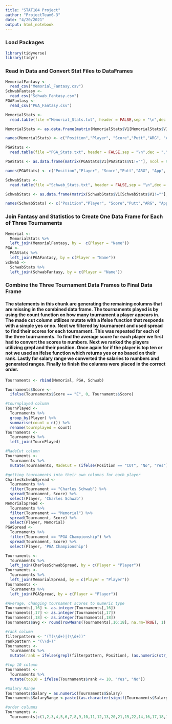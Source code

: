 ```yaml
---
title: "STAT184 Project"
author: "ProjectTeam6-3"
date: "4/20/2021"
output: html_notebook
---
```

### Load Packages
```r
library(tidyverse)
library(tidyr)
```
### Read in Data and Convert Stat Files to DataFrames
```r
MemorialFantasy <-
  read_csv("Memorial_Fantasy.csv")
SchwabFantasy <-
  read_csv("Schwab_Fantasy.csv")
PGAFantasy <-
  read_csv("PGA_Fantasy.csv")

MemorialStats <-
  read.table(file ="Memorial_Stats.txt", header = FALSE,sep = "\n",dec = ".", skip = 1)

MemorialStats <- as.data.frame(matrix(MemorialStats$V1[MemorialStats$V1!=""], ncol = 9, byrow = TRUE))

names(MemorialStats) <- c("Position","Player", "Score","Putt","ARG", "App", "OTT", "T2G", "Total")

PGAStats <-
  read.table(file ="PGA_Stats.txt", header = FALSE,sep = "\n",dec = ".", skip = 1, quote = "")

PGAStats <- as.data.frame(matrix(PGAStats$V1[PGAStats$V1!=""], ncol = 9, byrow = TRUE))

names(PGAStats) <- c("Position","Player", "Score","Putt","ARG", "App", "OTT", "T2G", "Total")

SchwabStats <-
  read.table(file ="Schwab_Stats.txt", header = FALSE,sep = "\n",dec = ".", skip = 1)

SchwabStats <- as.data.frame(matrix(SchwabStats$V1[SchwabStats$V1!=""], ncol = 9, byrow = TRUE))

names(SchwabStats) <- c("Position","Player", "Score","Putt","ARG", "App", "OTT", "T2G", "Total")

```
### Join Fantasy and Statistics to Create One Data Frame for Each of Three Tournaments
```r
Memorial <-
  MemorialStats %>%
  left_join(MemorialFantasy, by =  c(Player = "Name"))
PGA <-
  PGAStats %>%
  left_join(PGAFantasy, by = c(Player = "Name"))
Schwab <-
  SchwabStats %>%
  left_join(SchwabFantasy, by = c(Player = "Name"))

```
### Combine the Three Tournament Data Frames to Final Data Frame
#### The statements in this chunk are generating the remaining columns that are missing in the combined data frame. The tournaments played is by using the count function on how many tournament a player appears in. The made cut column utilizes mutate with a ifelse function that responds with a simple yes or no. Next we filtered by tournament and used spread to find their scores for each tournament. This was repeated for each of the three tournaments. To find the average score for each player we first had to convert the scores to numbers. Next we ranked the players utilizing grepl and their position. Once again for if the player is top ten or not we used an ifelse function which returns yes or no based on their rank. Lastly for salary range we converted the salaries to numbers and generated ranges. Finally to finish the columns were placed in the correct order.
```r
Tournaments <- rbind(Memorial, PGA, Schwab)

Tournaments$Score <-
  ifelse(Tournaments$Score == "E", 0, Tournaments$Score)
```

```r
#tournplayed column
TournPlayed <-
  Tournaments %>%
  group_by(Player) %>%
  summarise(count = n()) %>%
  rename(tournplayed = count)
Tournaments <-
  Tournaments %>%
  left_join(TournPlayed)
```
```r
#MadeCut column
Tournaments <-
  Tournaments %>%
  mutate(Tournaments, MadeCut = (ifelse(Position == "CUT", "No", "Yes")))

#getting tournaments into their own columns for each player
CharlesSchwabSpread <-
  Tournaments %>%
  filter(Tournament == "Charles Schwab") %>%
  spread(Tournament, Score) %>%
  select(Player, 'Charles Schwab')
MemorialSpread <-
  Tournaments %>%
  filter(Tournament == "Memorial") %>%
  spread(Tournament, Score) %>%
  select(Player, Memorial)
PGASpread <-
  Tournaments %>%
  filter(Tournament == "PGA Championship") %>%
  spread(Tournament, Score) %>%
  select(Player, 'PGA Championship')

Tournaments <-
  Tournaments %>%
  left_join(CharlesSchwabSpread, by = c(Player = "Player"))
Tournaments <-
  Tournaments %>%
  left_join(MemorialSpread, by = c(Player = "Player"))
Tournaments <-
  Tournaments %>%
  left_join(PGASpread, by = c(Player = "Player")) 

#Average, changing tournament scores to numeric type
Tournaments[,16] <- as.integer(Tournaments[,16])
Tournaments[,17] <- as.integer(Tournaments[,17])
Tournaments[,18] <- as.integer(Tournaments[,18])
Tournaments$avg <- round(rowMeans(Tournaments[,16:18], na.rm=TRUE), 1)

#rank column
filterpattern <- "(T(\\d+)|(\\d+))"
rankpattern = "(\\d+)"
Tournaments <-
  Tournaments %>%
  mutate(rank = ifelse(grepl(filterpattern, Position), (as.numeric(str_extract(Position, rankpattern))), NA))

#top 10 column
Tournaments <-
  Tournaments %>%
  mutate(top10 = ifelse(Tournaments$rank <= 10, "Yes", "No"))

#Salary Range
Tournaments$Salary = as.numeric(Tournaments$Salary)
Tournaments$SalaryRange <-paste((as.character(signif(Tournaments$Salary, 1))), "s",sep = "")

#order columns
Tournaments <- 
  Tournaments[c(1,2,3,4,5,6,7,8,9,10,11,12,13,20,21,15,22,14,16,17,18,19)]
```
